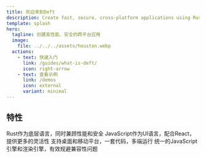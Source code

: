 ```yaml
---
title: 欢迎来到Deft
description: Create fast, secure, cross-platform applications using Rust and JavaScript.
template: splash
hero:
  tagline: 创建高性能、安全的跨平台应用
  image:
    file: ../../../assets/houston.webp
  actions:
    - text: 快速入门
      link: /guides/what-is-deft/
      icon: right-arrow
    - text: 查看示例
      link: /demos
      icon: external
      variant: minimal
---
```



## 特性

<CardGrid>
	<Card title="高效安全" icon="rocket">
        Rust作为底层语言，同时兼顾性能和安全
	</Card>
	<Card title="灵活" icon="seti:javascript">
        JavaScript作为UI语言，配合React，提供更多的灵活性
	</Card>
	<Card title="跨平台" icon="laptop">
        支持桌面和移动平台，一套代码，多端运行
	</Card>
	<Card title="一致性" icon="sun">
        统一的JavaScript引擎和渲染引擎，有效规避兼容性问题
	</Card>
</CardGrid>
